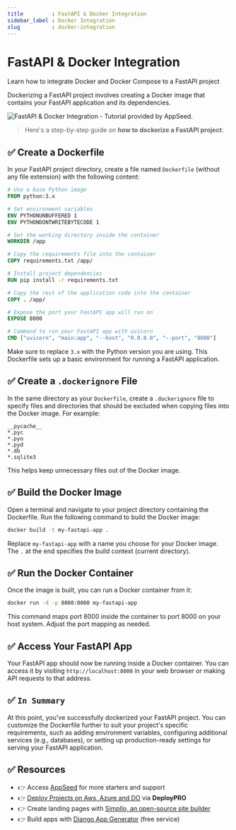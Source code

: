 ```yaml
---
title         : FastAPI & Docker Integration
sidebar_label : Docker Integration
slug          : docker-integration
---
```


# FastAPI & Docker Integration

<SubHeading>Learn how to integrate Docker and Docker Compose to a FastAPI project</SubHeading>

Dockerizing a FastAPI project involves creating a Docker image that contains your FastAPI application and its dependencies. 

![FastAPI & Docker Integration - Tutorial provided by AppSeed.](https://github-production-user-asset-6210df.s3.amazonaws.com/51070104/268560126-0274f12d-ba96-43cc-9e0d-a9eaf791e7c0.png) 

> Here's a step-by-step guide on **how to dockerize a FastAPI project**:

## ✅ **Create a Dockerfile**

In your FastAPI project directory, create a file named `Dockerfile` (without any file extension) with the following content:

```Dockerfile
# Use a base Python image
FROM python:3.x

# Set environment variables
ENV PYTHONUNBUFFERED 1
ENV PYTHONDONTWRITEBYTECODE 1

# Set the working directory inside the container
WORKDIR /app

# Copy the requirements file into the container
COPY requirements.txt /app/

# Install project dependencies
RUN pip install -r requirements.txt

# Copy the rest of the application code into the container
COPY . /app/

# Expose the port your FastAPI app will run on
EXPOSE 8000

# Command to run your FastAPI app with uvicorn
CMD ["uvicorn", "main:app", "--host", "0.0.0.0", "--port", "8000"]
```

Make sure to replace `3.x` with the Python version you are using. This Dockerfile sets up a basic environment for running a FastAPI application.

## ✅ **Create a `.dockerignore` File**

In the same directory as your `Dockerfile`, create a `.dockerignore` file to specify files and directories that should be excluded when copying files into the Docker image. For example:

```
__pycache__
*.pyc
*.pyo
*.pyd
*.db
*.sqlite3
```

This helps keep unnecessary files out of the Docker image.

## ✅ **Build the Docker Image**

Open a terminal and navigate to your project directory containing the Dockerfile. Run the following command to build the Docker image:

```bash
docker build -t my-fastapi-app .
```

Replace `my-fastapi-app` with a name you choose for your Docker image. The `.` at the end specifies the build context (current directory).

## ✅ **Run the Docker Container**

Once the image is built, you can run a Docker container from it:

```bash
docker run -d -p 8000:8000 my-fastapi-app
```

This command maps port 8000 inside the container to port 8000 on your host system. Adjust the port mapping as needed.

## ✅ **Access Your FastAPI App**

Your FastAPI app should now be running inside a Docker container. You can access it by visiting `http://localhost:8000` in your web browser or making API requests to that address.

## ✅ `In Summary`

At this point, you've successfully dockerized your FastAPI project. 
You can customize the Dockerfile further to suit your project's specific requirements, such as adding environment variables, configuring additional services (e.g., databases), 
or setting up production-ready settings for serving your FastAPI application.

## ✅ Resources

- 👉 Access [AppSeed](https://appseed.us/) for more starters and support 
- 👉 [Deploy Projects on Aws, Azure and DO](https://www.docs.deploypro.dev/) via **DeployPRO**
- 👉 Create landing pages with [Simpllo, an open-source site builder](https://www.simpllo.com/)
- 👉 Build apps with [Django App Generator](https://app-generator.dev/django/) (free service)
